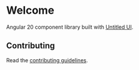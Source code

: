
<Meta title="intro/Welcome" />

# Welcome

Angular 20 component library built with [Untitled UI](https://www.untitledui.com/).

## Contributing

Read the [contributing guidelines](https://github.com/cocco3/mono-angular?tab=readme-ov-file#contributing).
